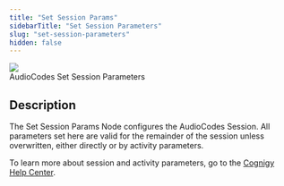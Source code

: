 ```yaml
---
title: "Set Session Params"
sidebarTitle: "Set Session Parameters"
slug: "set-session-parameters"
hidden: false
---
```



<Frame>
  <img class="image-center" src="/_assets/ai/develop/node-reference/audiocodes/set-session-parameters.png" style={{ width: 'auto' }} />
  <figcaption>AudioCodes Set Session Parameters</figcaption>
</Frame>

## Description

<AiNodeReferenceVoiceAcAndGenericNodeDeprecation/>

The Set Session Params Node configures the AudioCodes Session. All parameters set here are valid for the remainder of the session unless overwritten, either directly or by activity parameters.

To learn more about session and activity parameters, go to the [Cognigy Help Center](https://support.cognigy.com/hc/en-us/articles/360017413959).
